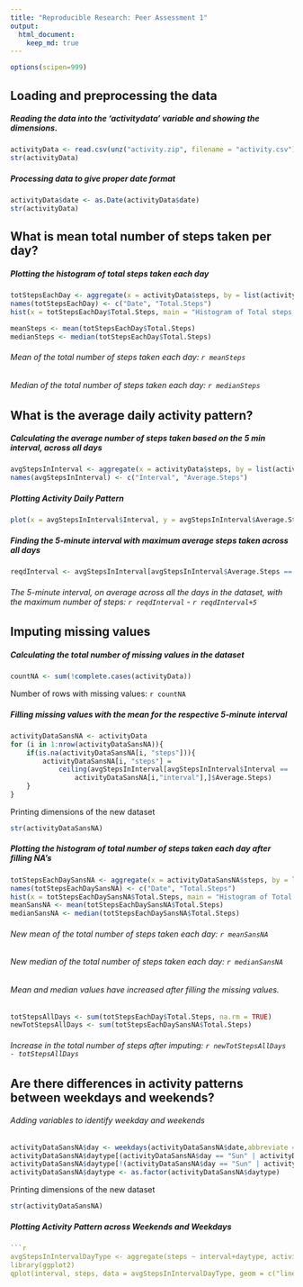 ```yaml
---
title: "Reproducible Research: Peer Assessment 1"
output: 
  html_document: 
    keep_md: true
---
```


```r
options(scipen=999)
```

## Loading and preprocessing the data

##### Reading the data into the 'activitydata' variable and showing the dimensions.

```r
activityData <- read.csv(unz("activity.zip", filename = "activity.csv"))
str(activityData)
```

##### Processing data to give proper date format
```r
activityData$date <- as.Date(activityData$date)
str(activityData)
```

## What is mean total number of steps taken per day?

##### Plotting the histogram of total steps taken each day
```r
totStepsEachDay <- aggregate(x = activityData$steps, by = list(activityData$date), FUN = sum, na.rm = TRUE)
names(totStepsEachDay) <- c("Date", "Total.Steps")
hist(x = totStepsEachDay$Total.Steps, main = "Histogram of Total steps each day", xlab = "Total steps each day", col = "chocolate1")

meanSteps <- mean(totStepsEachDay$Total.Steps)
medianSteps <- median(totStepsEachDay$Total.Steps)
```

###### Mean of the total number of steps taken each day: `r meanSteps`
###### Median of the total number of steps taken each day: `r medianSteps`

## What is the average daily activity pattern?
##### Calculating the average number of steps taken based on the 5 min interval, across all days
```r
avgStepsInInterval <- aggregate(x = activityData$steps, by = list(activityData$interval), FUN = mean, na.rm = TRUE)
names(avgStepsInInterval) <- c("Interval", "Average.Steps")
```

##### Plotting Activity Daily Pattern
```r
plot(x = avgStepsInInterval$Interval, y = avgStepsInInterval$Average.Steps, type = "l", xlab = "5-minute Interval", ylab = "Average number of steps", main = "Average Daily Activity Pattern", col = "chocolate1")
```

##### Finding the 5-minute interval with maximum average steps taken across all days
```r
reqdInterval <- avgStepsInInterval[avgStepsInInterval$Average.Steps == max(avgStepsInInterval$Average.Steps),]$Interval
```

###### The 5-minute interval, on average across all the days in the dataset, with the maximum number of steps: `r reqdInterval` - `r reqdInterval+5`

## Imputing missing values

##### Calculating the total number of missing values in the dataset
```r
countNA <- sum(!complete.cases(activityData))
```

Number of rows with missing values: `r countNA`
 
##### Filling missing values with the mean for the respective 5-minute interval
```r
activityDataSansNA <- activityData
for (i in 1:nrow(activityDataSansNA)){
    if(is.na(activityDataSansNA[i, "steps"])){
        activityDataSansNA[i, "steps"] = 
            ceiling(avgStepsInInterval[avgStepsInInterval$Interval ==
                activityDataSansNA[i,"interval"],]$Average.Steps)
    }
}
```

Printing dimensions of the new dataset
```r
str(activityDataSansNA)
```

##### Plotting the histogram of total number of steps taken each day after filling NA's
```r
totStepsEachDaySansNA <- aggregate(x = activityDataSansNA$steps, by = list(activityDataSansNA$date), FUN = sum, na.rm = TRUE)
names(totStepsEachDaySansNA) <- c("Date", "Total.Steps")
hist(x = totStepsEachDaySansNA$Total.Steps, main = "Histogram of Total steps each day", xlab = "Total steps each day", col = "chocolate1")
meanSansNA <- mean(totStepsEachDaySansNA$Total.Steps)
medianSansNA <- median(totStepsEachDaySansNA$Total.Steps)
```

###### New mean of the total number of steps taken each day: `r meanSansNA`
###### New median of the total number of steps taken each day: `r medianSansNA`

###### Mean and median values have increased after filling the missing values.

```r
totStepsAllDays <- sum(totStepsEachDay$Total.Steps, na.rm = TRUE)
newTotStepsAllDays <- sum(totStepsEachDaySansNA$Total.Steps)
```
###### Increase in the total number of steps after imputing: `r newTotStepsAllDays - totStepsAllDays`

## Are there differences in activity patterns between weekdays and weekends?

###### Adding variables to identify weekday and weekends
```r
activityDataSansNA$day <- weekdays(activityDataSansNA$date,abbreviate = TRUE)
activityDataSansNA$daytype[(activityDataSansNA$day == "Sun" | activityDataSansNA$day == "Sat")] <- "weekend"
activityDataSansNA$daytype[!(activityDataSansNA$day == "Sun" | activityDataSansNA$day == "Sat")] <- "weekday"
activityDataSansNA$daytype <- as.factor(activityDataSansNA$daytype)
```

Printing dimensions of the new dataset
```r
str(activityDataSansNA)
```

##### Plotting Activity Pattern across Weekends and Weekdays

```r
```r
avgStepsInIntervalDayType <- aggregate(steps ~ interval+daytype, activityDataSansNA, mean)
library(ggplot2)
qplot(interval, steps, data = avgStepsInIntervalDayType, geom = c("line"), xlab = "Interval", ylab = "Average No of Steps", col = "chocolate1", main="") + facet_wrap(~daytype, ncol = 1) + guides(colour=FALSE)

```

